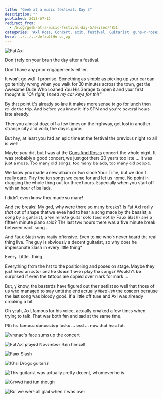 ```yaml
---
title: "Geek at a music festival: Day 5"
description: ""
published: 2012-07-16
redirect_from:
  - /blog/geek-at-a-music-festival-day-5/swizec/4861
categories: "Axl Rose, Concert, exit, festival, Guitarist, guns-n-roses, Slash, Travel + Events, Uncategorized"
hero: ../../../defaultHero.jpg
---
```


![Fat Axl](https://swizec.com/wp-content/uploads/2012/07/photo-12-e1342473433868-1024x764.jpg)

Don't rely on your brain the day after a festival.

Don't have any prior engagements either.

It won't go well. I promise. Something as simple as picking up your car can go terribly wrong when you walk for 30 minutes across the town, get the Awesome Dude Who Loaned You His Garage to open it and your first thought is _"Oh right, I need my car keys for this"_

By that point it's already so late it makes more sense to go for lunch then re-do the trip. And before you know it, it's 5PM and you're several hours late already.

Then you almost doze off a few times on the highway, get lost in another strange city and voila, the day is gone.

But hey, at least you had an epic time at the festival the previous night so all is well!

Maybe _you_ did, but I was at the [Guns And Roses](http://gunsnroses.com) concert the whole night. It was probably a good concert, we just got there 20 years too late ... it was just a mess. Too many old songs, too many ballads, too many old people.

We know you made a new album or two since Your Time, but we don't really care. Play the ten songs we came for and let us home. No point in dragging the whole thing out for three hours. Especially when you start off with an hour of ballads.

I didn't even know they made so many!

And the breaks! My god, why were there so many breaks? Is Fat Axl really _that_ out of shape that we even had to hear a song made by the bassist, a song by a guitarist, a ten minute guitar solo (and not by Faux Slash) and a fifteen minute piano solo? The last two hours there was a five minute break between each song ...

And Faux Slash was really offensive. Even to me who's never heard the real thing live. The guy is obviously a decent guitarist, so why does he impersonate Slash in every little thing?

Every. Little. Thing.

Everything from the hat to the positioning and poses on stage. Maybe they just hired an actor and he doesn't even play the songs? Wouldn't be surprised if even the tattoos are copied over mark for mark ...

But, y'know, the bastards have figured out their setlist so well that those of us who managed to stay until the end actually _liked-ish_ the concert because the last song was bloody good. If a little off tune and Axl was already croaking a bit.

Oh yeah, Axl, famous for his voice, actually croaked a few times when trying to talk. That was both fun and sad at the same time.

PS: his famous dance step looks ... odd ... now that he's fat.

![vranac's face sums up the concert](https://swizec.com/wp-content/uploads/2012/07/photo-42-e1342473520987-1024x764.jpg)

![Fat Axl played November Rain himself](https://swizec.com/wp-content/uploads/2012/07/photo-61-e1342473595626-1024x764.jpg)

![Faux Slash](https://swizec.com/wp-content/uploads/2012/07/photo-22-e1342473749555-1024x764.jpg)

![Khal Drogo guitarist](https://swizec.com/wp-content/uploads/2012/07/photo4-e1342473839169.jpeg)

![This guitarist was actually pretty decent, whomever he is](https://swizec.com/wp-content/uploads/2012/07/photo-33-e1342474026158.jpeg)

![Crowd had fun though](https://swizec.com/wp-content/uploads/2012/07/photo-51-e1342474564398.jpeg)

![But we were all glad when it was over](https://swizec.com/wp-content/uploads/2012/07/photo-7-1024x764.jpg)
